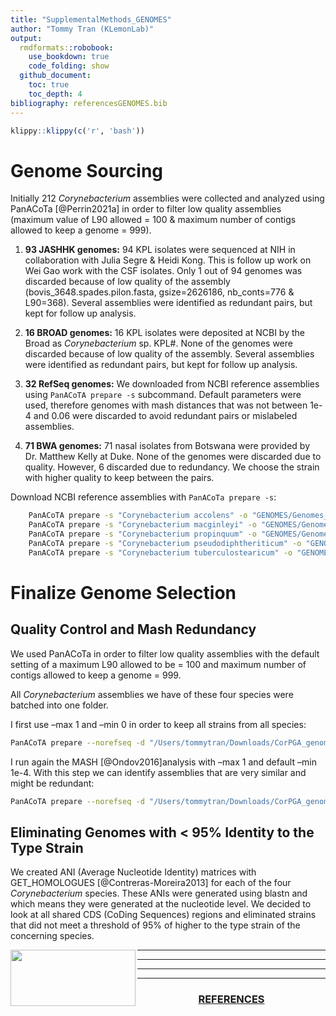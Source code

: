 ```yaml
---
title: "SupplementalMethods_GENOMES"
author: "Tommy Tran (KLemonLab)"
output:
  rmdformats::robobook:
    use_bookdown: true
    code_folding: show
  github_document:
    toc: true
    toc_depth: 4
bibliography: referencesGENOMES.bib
---
```


```r
klippy::klippy(c('r', 'bash'))
```

# Genome Sourcing

Initially 212 *Corynebacterium* assemblies were collected and analyzed using PanACoTa [@Perrin2021a] in order to filter low quality assemblies (maximum value of L90 allowed = 100 & maximum number of contigs allowed to keep a genome = 999).

1.  **93 JASHHK genomes:** 94 KPL isolates were sequenced at NIH in collaboration with Julia Segre & Heidi Kong. This is follow up work on Wei Gao work with the CSF isolates. Only 1 out of 94 genomes was discarded because of low quality of the assembly (bovis_3648.spades.pilon.fasta, gsize=2626186, nb_conts=776 & L90=368). Several assemblies were identified as redundant pairs, but kept for follow up analysis.

2.  **16 BROAD genomes:** 16 KPL isolates were deposited at NCBI by the Broad as *Corynebacterium* sp. KPL#. None of the genomes were discarded because of low quality of the assembly. Several assemblies were identified as redundant pairs, but kept for follow up analysis.

3.  **32 RefSeq genomes:** We downloaded from NCBI reference assemblies using `PanACoTA prepare -s` subcommand. Default parameters were used, therefore genomes with mash distances that was not between 1e-4 and 0.06 were discarded to avoid redundant pairs or mislabeled assemblies.

4.  **71 BWA genomes:** 71 nasal isolates from Botswana were provided by Dr. Matthew Kelly at Duke. None of the genomes were discarded due to quality. However, 6 discarded due to redundancy. We choose the strain with higher quality to keep between the pairs.

Download NCBI reference assemblies with `PanACoTa prepare -s`:

```bash
    PanACoTA prepare -s "Corynebacterium accolens" -o "GENOMES/Genomes_NCBI/C_accolens"
    PanACoTA prepare -s "Corynebacterium macginleyi" -o "GENOMES/Genomes_NCBI/C_macginleyi"
    PanACoTA prepare -s "Corynebacterium propinquum" -o "GENOMES/Genomes_NCBI/C_propinquum"
    PanACoTA prepare -s "Corynebacterium pseudodiphtheriticum" -o "GENOMES/Genomes_NCBI/C_pseudodiphtheriticum"
    PanACoTA prepare -s "Corynebacterium tuberculostearicum" -o "GENOMES/Genomes_NCBI/C_tuberculostearicum"
```

# Finalize Genome Selection

## Quality Control and Mash Redundancy

We used PanACoTa in order to filter low quality assemblies with the default setting of a maximum L90 allowed to be = 100 and maximum number of contigs allowed to keep a genome = 999.

All *Corynebacterium* assemblies we have of these four species were batched into one folder.

I first use --max 1 and --min 0 in order to keep all strains from all species:

```bash
PanACoTA prepare --norefseq -d "/Users/tommytran/Downloads/CorPGA_genomes_final" -o "/Users/tommytran/Downloads/MASH_CorPGA_Final" --max 1 --min 0 
```

I run again the MASH [@Ondov2016]analysis with --max 1 and default --min 1e-4. With this step we can identify assemblies that are very similar and might be redundant:

```bash
PanACoTA prepare --norefseq -d "/Users/tommytran/Downloads/CorPGA_genomes_final" -o "/Users/tommytran/Downloads/MASH_CorPGA_Final_MinMash" --max 1 -M --info "/Users/tommytran/Downloads/MASH_CorPGA_Final/LSTINFO-NA-filtered-0.0_1.0.txt"
```

## Eliminating Genomes with **\<** 95% Identity to the Type Strain

We created ANI (Average Nucleotide Identity) matrices with GET_HOMOLOGUES [@Contreras-Moreira2013] for each of the four *Corynebacterium* species. These ANIs were generated using blastn and which means they were generated at the nucleotide level. We decided to look at all shared CDS (CoDing Sequences) regions and eliminated strains that did not meet a threshold of 95% of higher to the type strain of the concerning species.

<img src="images/Department-of-Molecular-Virology-&amp;-Microbiologyy-Horz-GRAY.png" align="left" width="200" height="90"/>

------------------------------------------------------------------------

------------------------------------------------------------------------

------------------------------------------------------------------------

------------------------------------------------------------------------

<center>

<h3>[REFERENCES]{.underline}</h3>

</center>
